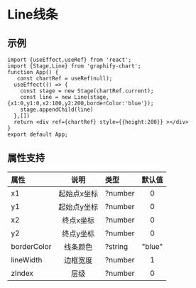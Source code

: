 

# Line线条

## 示例
```tsx preview
import {useEffect,useRef} from 'react';
import {Stage,Line} from 'graphify-chart';
function App() {
   const chartRef = useRef(null);
  useEffect(() => {
    const stage = new Stage(chartRef.current);
    const line = new Line(stage,{x1:0,y1:0,x2:100,y2:200,borderColor:'blue'});
    stage.appendChild(line)
  },[])
  return <div ref={chartRef} style={{height:200}} ></div>
}
export default App;
```
## 属性支持

| 属性 | 说明  | 类型 | 默认值 |
| :-- | :---: | :--- | :---: |
| x1 | 起始点x坐标 | ?number | 0 |
| y1 | 起始点y坐标 | ?number | 0 |
| x2 | 终点x坐标 | ?number | 0 |
| y2 | 终点y坐标 | ?number | 0 |
| borderColor | 线条颜色 | ?string | "blue" |
| lineWidth | 边框宽度 | ?number | 1 |
| zIndex | 层级 | ?number | 0 |



